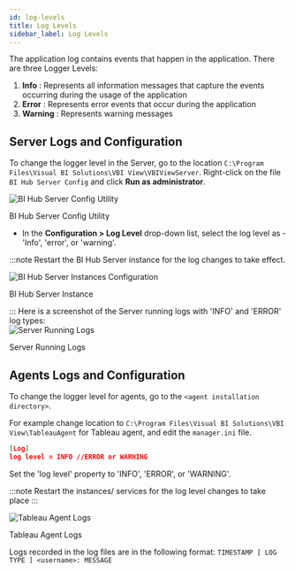```yaml
---
id: log-levels
title: Log Levels
sidebar_label: Log Levels
---
```



The application log contains events that happen in the application. 
There are three Logger Levels:
1. **Info** : Represents all information messages that capture the events occurring during the usage of the application
1. **Error** : Represents error events that occur during the application
1. **Warning** : Represents warning messages

## Server Logs and Configuration

To change the logger level in the Server, go to the location `C:\Program Files\Visual BI Solutions\VBI View\VBIViewServer`. Right-click on the file `BI Hub Server Config` and click **Run as administrator**.

  <div class="center">
    <Zoom>
        <img alt="BI Hub Server Config Utility"
        src={useBaseUrl('doc-images/admin-guide/server-info-level.png')}/>        
    </Zoom>
    <p>BI Hub Server Config Utility</p>
  </div>

- In the **Configuration > Log Level** drop-down list, select the log level as - 'Info', 'error', or 'warning'.

:::note
Restart the BI Hub Server instance for the log changes to take effect.
  <div class="center">
    <Zoom>
      <img alt="BI Hub Server Instances Configuration" src={useBaseUrl('doc-images/installation-guide/bihub-server-instances.png')}/>
    </Zoom>
        <p>BI Hub Server Instance</p>
  </div>
:::
Here is a screenshot of the Server running logs with 'INFO' and 'ERROR' log types:

  <div class="center">
    <Zoom>
        <img alt="Server Running Logs"
        src={useBaseUrl('doc-images/admin-guide/server-logs.png')}/>        
    </Zoom>
    <p>Server Running Logs</p>
  </div>

## Agents Logs and Configuration

To change the logger level for agents, go to the `<agent installation directory>`. 

For example change location to `C:\Program Files\Visual BI Solutions\VBI View\TableauAgent` for Tableau agent, and edit the `manager.ini` file.

```json title="<agent installation directory>\manager.ini"
[Log]
log level = INFO //ERROR or WARNING
```

Set the 'log level' property to 'INFO', 'ERROR', or 'WARNING'.

:::note
Restart the instances/ services for the log level changes to take place
:::

  <div class="center">
    <Zoom>
        <img alt="Tableau Agent Logs"
        src={useBaseUrl('doc-images/admin-guide/agent-log.png')}/>        
    </Zoom>
    <p>Tableau Agent Logs</p>
  </div>

Logs recorded in the log files are in the following format: `TIMESTAMP [ LOG TYPE ] <username>: MESSAGE`
